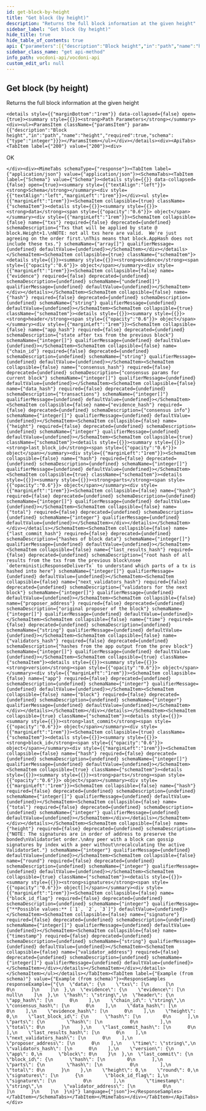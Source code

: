 ```yaml
---
id: get-block-by-height
title: "Get block (by height)"
description: "Returns the full block information at the given height"
sidebar_label: "Get block (by height)"
hide_title: true
hide_table_of_contents: true
api: {"parameters":[{"description":"Block height","in":"path","name":"height","required":true,"schema":{"type":"integer"}}],"responses":{"200":{"content":{"application/json":{"schema":{"properties":{"data":{"properties":{"txs":{"description":"Txs that will be applied by state @ block.Height+1.\nNOTE: not all txs here are valid.  We're just agreeing on the order first.\nThis means that block.AppHash does not include these txs.","items":{"items":{"type":"integer"},"type":"array"},"type":"array"}},"type":"object"},"evidence":{"properties":{"evidence":{"items":{},"type":"array"}},"type":"object"},"hash":{"type":"string"},"header":{"properties":{"app_hash":{"description":"state after txs from the previous block","items":{"type":"integer"},"type":"array"},"chain_id":{"type":"string"},"consensus_hash":{"description":"consensus params for current block","items":{"type":"integer"},"type":"array"},"data_hash":{"description":"transactions","items":{"type":"integer"},"type":"array"},"evidence_hash":{"description":"consensus info","items":{"type":"integer"},"type":"array"},"height":{"type":"integer"},"last_block_id":{"allOf":[{"properties":{"hash":{"items":{"type":"integer"},"type":"array"},"parts":{"properties":{"hash":{"items":{"type":"integer"},"type":"array"},"total":{"type":"integer"}},"type":"object"}},"type":"object"}],"description":"prev block info"},"last_commit_hash":{"description":"hashes of block data","items":{"type":"integer"},"type":"array"},"last_results_hash":{"description":"root hash of all results from the txs from the previous block\nsee `deterministicResponseDeliverTx` to understand which parts of a tx is hashed into here","items":{"type":"integer"},"type":"array"},"next_validators_hash":{"description":"validators for the next block","items":{"type":"integer"},"type":"array"},"proposer_address":{"description":"original proposer of the block","items":{"type":"integer"},"type":"array"},"time":{"type":"string"},"validators_hash":{"description":"hashes from the app output from the prev block","items":{"type":"integer"},"type":"array"},"version":{"allOf":[{"properties":{"app":{"type":"integer"},"block":{"type":"integer"}},"type":"object"}],"description":"basic block info"}},"type":"object"},"last_commit":{"properties":{"block_id":{"properties":{"hash":{"items":{"type":"integer"},"type":"array"},"parts":{"properties":{"hash":{"items":{"type":"integer"},"type":"array"},"total":{"type":"integer"}},"type":"object"}},"type":"object"},"height":{"description":"NOTE: The signatures are in order of address to preserve the bonded\nValidatorSet order.\nAny peer with a block can gossip signatures by index with a peer without\nrecalculating the active ValidatorSet.","type":"integer"},"round":{"type":"integer"},"signatures":{"items":{"properties":{"block_id_flag":{"enum":[1,2,3],"type":"integer","x-enum-varnames":["BlockIDFlagAbsent","BlockIDFlagCommit","BlockIDFlagNil"]},"signature":{"items":{"type":"integer"},"type":"array"},"timestamp":{"type":"string"},"validator_address":{"items":{"type":"integer"},"type":"array"}},"type":"object"},"type":"array"}},"type":"object"}},"type":"object"}}},"description":"OK"}},"tags":["Chain"],"description":"Returns the full block information at the given height","method":"get","path":"/chain/blocks/{height}","servers":[{"url":"https:/api-dev.vocdoni.net/v2/"}],"securitySchemes":{"BasicAuth":{"scheme":"basic","type":"http"}},"info":{"contact":{},"description":"The Vocdoni API is a REST API that substitutes the previous RPCs in order to make it easier for  developers/integrators to build on top of the voting protocol. This API facilitates creating votings using Vocdoni, without the hassle of learning a complex blockchain platform, allowing to perform all the features that enable the voting protocol such as creating an account, entity, voting process, census & vote, abstracting as much as possible the complexity and offering simple and straightforward methods to perform those actions. \n\nYou can review the API endpoints documentation in this section, the main entities are:\n\n- [**Chain**](chain): The Vocdoni blockchain is named Vochain. It is a Byzantine fault-tolerant network based on Tendermint that executes the Vocdoni Protocol logic represented as a state machine. Its main purpose is to register votes in a  decentralized and verifiable format. In those endpoints, you can consult the state of the chain, transactions costs,  list organizations and get more Vochain info.\n- [**Accounts**](accounts): Identified by an Ethereum like address. An account can create and manage elections, transfer tokens, give power to other accounts on his behalf (delegates) and manage its metadata.\n- [**Elections**](elections): Is a rule-set of options and requirements for creating a process in which people vote a series of options. To know more about the params of an election and its lifecycle go [here](../get-started/intro#23-elections). In this section you will find all information related to an election as its information, election keys, submitted votes & how to create a new election.\n- [**Censuses**](censuses): The census is a key component of any voting process. It specifies the set of users (identified by a public key or address) eligible for participating in an election. To understand more about the Censuses you can check [here](../get-started/intro#21-the-census). Here you will be able to get censuses information like the Merkle root, total weight & size, import/export the censuses and create new ones.\n- [**Votes**](votes): All the information related to the vote issued by a participant in a vote, you can check the validity of the vote, consult your information and send a vote.\n\n\n### Errors \n\nBackend error messages list are defined here: https://github.com/vocdoni/vocdoni-node/blob/master/api/errors.go\n\nAbout the **204 no content** error: this message will be returned only if the asset being queried cannot be found but no other errors have occurred. This response is commonly used to prevent Javascript errors that may arise when a client is waiting for a  transaction to be published. During this waiting period, the client can repeatedly query the endpoint until a  successful response with a status code of 200 is received, thereby avoiding any errors that may occur due to the transaction not being published yet.","title":"Vocdoni API","version":"2.0.0"},"postman":{"name":"Get block (by height)","description":{"content":"Returns the full block information at the given height","type":"text/plain"},"url":{"path":["chain","blocks",":height"],"host":["{{baseUrl}}"],"query":[],"variable":[{"disabled":false,"description":{"content":"(Required) Block height","type":"text/plain"},"type":"any","value":"","key":"height"}]},"header":[{"key":"Accept","value":"application/json"}],"method":"GET"}}
sidebar_class_name: "get api-method"
info_path: vocdoni-api/vocdoni-api
custom_edit_url: null
---
```



## Get block (by height)



Returns the full block information at the given height

````mdx-code-block
<details style={{"marginBottom":"1rem"}} data-collapsed={false} open={true}><summary style={{}}><strong>Path Parameters</strong></summary><div><ul><ParamsItem className={"paramsItem"} param={{"description":"Block height","in":"path","name":"height","required":true,"schema":{"type":"integer"}}}></ParamsItem></ul></div></details><div><ApiTabs><TabItem label={"200"} value={"200"}><div>
````

OK

````mdx-code-block
</div><div><MimeTabs schemaType={"response"}><TabItem label={"application/json"} value={"application/json"}><SchemaTabs><TabItem label={"Schema"} value={"Schema"}><details style={{}} data-collapsed={false} open={true}><summary style={{"textAlign":"left"}}><strong>Schema</strong></summary><div style={{"textAlign":"left","marginLeft":"1rem"}}></div><ul style={{"marginLeft":"1rem"}}><SchemaItem collapsible={true} className={"schemaItem"}><details style={{}}><summary style={{}}><strong>data</strong><span style={{"opacity":"0.6"}}> object</span></summary><div style={{"marginLeft":"1rem"}}><SchemaItem collapsible={false} name={"txs"} required={false} deprecated={undefined} schemaDescription={"Txs that will be applied by state @ block.Height+1.\nNOTE: not all txs here are valid.  We're just agreeing on the order first.\nThis means that block.AppHash does not include these txs."} schemaName={"array[]"} qualifierMessage={undefined} defaultValue={undefined}></SchemaItem></div></details></SchemaItem><SchemaItem collapsible={true} className={"schemaItem"}><details style={{}}><summary style={{}}><strong>evidence</strong><span style={{"opacity":"0.6"}}> object</span></summary><div style={{"marginLeft":"1rem"}}><SchemaItem collapsible={false} name={"evidence"} required={false} deprecated={undefined} schemaDescription={undefined} schemaName={"undefined[]"} qualifierMessage={undefined} defaultValue={undefined}></SchemaItem></div></details></SchemaItem><SchemaItem collapsible={false} name={"hash"} required={false} deprecated={undefined} schemaDescription={undefined} schemaName={"string"} qualifierMessage={undefined} defaultValue={undefined}></SchemaItem><SchemaItem collapsible={true} className={"schemaItem"}><details style={{}}><summary style={{}}><strong>header</strong><span style={{"opacity":"0.6"}}> object</span></summary><div style={{"marginLeft":"1rem"}}><SchemaItem collapsible={false} name={"app_hash"} required={false} deprecated={undefined} schemaDescription={"state after txs from the previous block"} schemaName={"integer[]"} qualifierMessage={undefined} defaultValue={undefined}></SchemaItem><SchemaItem collapsible={false} name={"chain_id"} required={false} deprecated={undefined} schemaDescription={undefined} schemaName={"string"} qualifierMessage={undefined} defaultValue={undefined}></SchemaItem><SchemaItem collapsible={false} name={"consensus_hash"} required={false} deprecated={undefined} schemaDescription={"consensus params for current block"} schemaName={"integer[]"} qualifierMessage={undefined} defaultValue={undefined}></SchemaItem><SchemaItem collapsible={false} name={"data_hash"} required={false} deprecated={undefined} schemaDescription={"transactions"} schemaName={"integer[]"} qualifierMessage={undefined} defaultValue={undefined}></SchemaItem><SchemaItem collapsible={false} name={"evidence_hash"} required={false} deprecated={undefined} schemaDescription={"consensus info"} schemaName={"integer[]"} qualifierMessage={undefined} defaultValue={undefined}></SchemaItem><SchemaItem collapsible={false} name={"height"} required={false} deprecated={undefined} schemaDescription={undefined} schemaName={"integer"} qualifierMessage={undefined} defaultValue={undefined}></SchemaItem><SchemaItem collapsible={true} className={"schemaItem"}><details style={{}}><summary style={{}}><strong>last_block_id</strong><span style={{"opacity":"0.6"}}> object</span></summary><div style={{"marginLeft":"1rem"}}><SchemaItem collapsible={false} name={"hash"} required={false} deprecated={undefined} schemaDescription={undefined} schemaName={"integer[]"} qualifierMessage={undefined} defaultValue={undefined}></SchemaItem><SchemaItem collapsible={true} className={"schemaItem"}><details style={{}}><summary style={{}}><strong>parts</strong><span style={{"opacity":"0.6"}}> object</span></summary><div style={{"marginLeft":"1rem"}}><SchemaItem collapsible={false} name={"hash"} required={false} deprecated={undefined} schemaDescription={undefined} schemaName={"integer[]"} qualifierMessage={undefined} defaultValue={undefined}></SchemaItem><SchemaItem collapsible={false} name={"total"} required={false} deprecated={undefined} schemaDescription={undefined} schemaName={"integer"} qualifierMessage={undefined} defaultValue={undefined}></SchemaItem></div></details></SchemaItem></div></details></SchemaItem><SchemaItem collapsible={false} name={"last_commit_hash"} required={false} deprecated={undefined} schemaDescription={"hashes of block data"} schemaName={"integer[]"} qualifierMessage={undefined} defaultValue={undefined}></SchemaItem><SchemaItem collapsible={false} name={"last_results_hash"} required={false} deprecated={undefined} schemaDescription={"root hash of all results from the txs from the previous block\nsee `deterministicResponseDeliverTx` to understand which parts of a tx is hashed into here"} schemaName={"integer[]"} qualifierMessage={undefined} defaultValue={undefined}></SchemaItem><SchemaItem collapsible={false} name={"next_validators_hash"} required={false} deprecated={undefined} schemaDescription={"validators for the next block"} schemaName={"integer[]"} qualifierMessage={undefined} defaultValue={undefined}></SchemaItem><SchemaItem collapsible={false} name={"proposer_address"} required={false} deprecated={undefined} schemaDescription={"original proposer of the block"} schemaName={"integer[]"} qualifierMessage={undefined} defaultValue={undefined}></SchemaItem><SchemaItem collapsible={false} name={"time"} required={false} deprecated={undefined} schemaDescription={undefined} schemaName={"string"} qualifierMessage={undefined} defaultValue={undefined}></SchemaItem><SchemaItem collapsible={false} name={"validators_hash"} required={false} deprecated={undefined} schemaDescription={"hashes from the app output from the prev block"} schemaName={"integer[]"} qualifierMessage={undefined} defaultValue={undefined}></SchemaItem><SchemaItem collapsible={true} className={"schemaItem"}><details style={{}}><summary style={{}}><strong>version</strong><span style={{"opacity":"0.6"}}> object</span></summary><div style={{"marginLeft":"1rem"}}><SchemaItem collapsible={false} name={"app"} required={false} deprecated={undefined} schemaDescription={undefined} schemaName={"integer"} qualifierMessage={undefined} defaultValue={undefined}></SchemaItem><SchemaItem collapsible={false} name={"block"} required={false} deprecated={undefined} schemaDescription={undefined} schemaName={"integer"} qualifierMessage={undefined} defaultValue={undefined}></SchemaItem></div></details></SchemaItem></div></details></SchemaItem><SchemaItem collapsible={true} className={"schemaItem"}><details style={{}}><summary style={{}}><strong>last_commit</strong><span style={{"opacity":"0.6"}}> object</span></summary><div style={{"marginLeft":"1rem"}}><SchemaItem collapsible={true} className={"schemaItem"}><details style={{}}><summary style={{}}><strong>block_id</strong><span style={{"opacity":"0.6"}}> object</span></summary><div style={{"marginLeft":"1rem"}}><SchemaItem collapsible={false} name={"hash"} required={false} deprecated={undefined} schemaDescription={undefined} schemaName={"integer[]"} qualifierMessage={undefined} defaultValue={undefined}></SchemaItem><SchemaItem collapsible={true} className={"schemaItem"}><details style={{}}><summary style={{}}><strong>parts</strong><span style={{"opacity":"0.6"}}> object</span></summary><div style={{"marginLeft":"1rem"}}><SchemaItem collapsible={false} name={"hash"} required={false} deprecated={undefined} schemaDescription={undefined} schemaName={"integer[]"} qualifierMessage={undefined} defaultValue={undefined}></SchemaItem><SchemaItem collapsible={false} name={"total"} required={false} deprecated={undefined} schemaDescription={undefined} schemaName={"integer"} qualifierMessage={undefined} defaultValue={undefined}></SchemaItem></div></details></SchemaItem></div></details></SchemaItem><SchemaItem collapsible={false} name={"height"} required={false} deprecated={undefined} schemaDescription={"NOTE: The signatures are in order of address to preserve the bonded\nValidatorSet order.\nAny peer with a block can gossip signatures by index with a peer without\nrecalculating the active ValidatorSet."} schemaName={"integer"} qualifierMessage={undefined} defaultValue={undefined}></SchemaItem><SchemaItem collapsible={false} name={"round"} required={false} deprecated={undefined} schemaDescription={undefined} schemaName={"integer"} qualifierMessage={undefined} defaultValue={undefined}></SchemaItem><SchemaItem collapsible={true} className={"schemaItem"}><details style={{}}><summary style={{}}><strong>signatures</strong><span style={{"opacity":"0.6"}}> object[]</span></summary><div style={{"marginLeft":"1rem"}}><SchemaItem collapsible={false} name={"block_id_flag"} required={false} deprecated={undefined} schemaDescription={undefined} schemaName={"integer"} qualifierMessage={"**Possible values:** [`1`, `2`, `3`]"} defaultValue={undefined}></SchemaItem><SchemaItem collapsible={false} name={"signature"} required={false} deprecated={undefined} schemaDescription={undefined} schemaName={"integer[]"} qualifierMessage={undefined} defaultValue={undefined}></SchemaItem><SchemaItem collapsible={false} name={"timestamp"} required={false} deprecated={undefined} schemaDescription={undefined} schemaName={"string"} qualifierMessage={undefined} defaultValue={undefined}></SchemaItem><SchemaItem collapsible={false} name={"validator_address"} required={false} deprecated={undefined} schemaDescription={undefined} schemaName={"integer[]"} qualifierMessage={undefined} defaultValue={undefined}></SchemaItem></div></details></SchemaItem></div></details></SchemaItem></ul></details></TabItem><TabItem label={"Example (from schema)"} value={"Example (from schema)"}><ResponseSamples responseExample={"{\n  \"data\": {\n    \"txs\": [\n      [\n        0\n      ]\n    ]\n  },\n  \"evidence\": {\n    \"evidence\": [\n      null\n    ]\n  },\n  \"hash\": \"string\",\n  \"header\": {\n    \"app_hash\": [\n      0\n    ],\n    \"chain_id\": \"string\",\n    \"consensus_hash\": [\n      0\n    ],\n    \"data_hash\": [\n      0\n    ],\n    \"evidence_hash\": [\n      0\n    ],\n    \"height\": 0,\n    \"last_block_id\": {\n      \"hash\": [\n        0\n      ],\n      \"parts\": {\n        \"hash\": [\n          0\n        ],\n        \"total\": 0\n      }\n    },\n    \"last_commit_hash\": [\n      0\n    ],\n    \"last_results_hash\": [\n      0\n    ],\n    \"next_validators_hash\": [\n      0\n    ],\n    \"proposer_address\": [\n      0\n    ],\n    \"time\": \"string\",\n    \"validators_hash\": [\n      0\n    ],\n    \"version\": {\n      \"app\": 0,\n      \"block\": 0\n    }\n  },\n  \"last_commit\": {\n    \"block_id\": {\n      \"hash\": [\n        0\n      ],\n      \"parts\": {\n        \"hash\": [\n          0\n        ],\n        \"total\": 0\n      }\n    },\n    \"height\": 0,\n    \"round\": 0,\n    \"signatures\": [\n      {\n        \"block_id_flag\": 1,\n        \"signature\": [\n          0\n        ],\n        \"timestamp\": \"string\",\n        \"validator_address\": [\n          0\n        ]\n      }\n    ]\n  }\n}"} language={"json"}></ResponseSamples></TabItem></SchemaTabs></TabItem></MimeTabs></div></TabItem></ApiTabs></div>
````
      